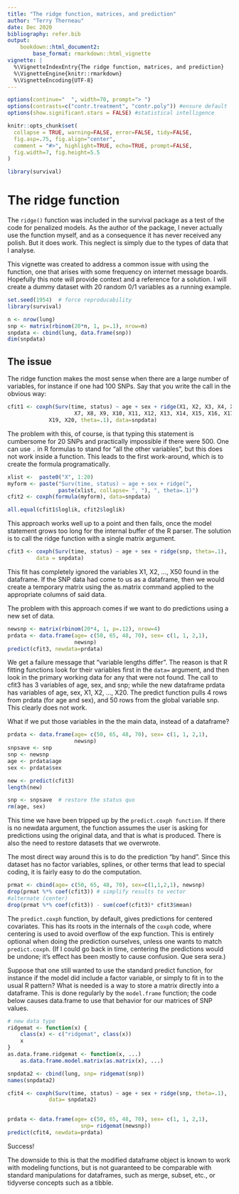 ```yaml
---
title: "The ridge function, matrices, and prediction"
author: "Terry Therneau"
date: Dec 2020
bibliography: refer.bib
output: 
    bookdown::html_document2:
        base_format: rmarkdown::html_vignette
vignette: |
  %\VignetteIndexEntry{The ridge function, matrices, and prediction}
  %\VignetteEngine{knitr::rmarkdown}
  %\VignetteEncoding{UTF-8}
---
```



```r
options(continue="  ", width=70, prompt="> ")
options(contrasts=c("contr.treatment", "contr.poly")) #ensure default
options(show.significant.stars = FALSE) #statistical intelligence

knitr::opts_chunk$set(
  collapse = TRUE, warning=FALSE, error=FALSE, tidy=FALSE,
  fig.asp=.75, fig.align="center",
  comment = "#>", highlight=TRUE, echo=TRUE, prompt=FALSE,
  fig.width=7, fig.height=5.5
)

library(survival)
```
# The ridge function

The `ridge()` function was included in the survival package as a test of the
code for penalized models.  As the author of the package, I never actually
use the function myself, and as a consequence it has never received any
polish.  But it does work.  This neglect is simply due to the types of data
that I analyse.

This vignette was created to address a common issue with using the function,
one that arises with some frequency on internet message boards.
Hopefully this note will provide context and a reference for a solution.
I will create a dummy dataset with 20 random 0/1 variables as a running
example.

```r
set.seed(1954)  # force reproducability
library(survival)

n <- nrow(lung)
snp <- matrix(rbinom(20*n, 1, p=.1), nrow=n)
snpdata <- cbind(lung, data.frame(snp))
dim(snpdata)
```

## The issue

The ridge function makes the most sense when there are a large number of
variables, for instance if one had 100 SNPs. Say that you write the call in the
obvious way:

```r
cfit1 <- coxph(Surv(time, status) ~ age + sex + ridge(X1, X2, X3, X4, X5, X6,
                     X7, X8, X9, X10, X11, X12, X13, X14, X15, X16, X17, X18, 
		     X19, X20, theta=.1), data=snpdata)
```

The problem with this, of course, is that typing this statement is cumbersome
for 20 SNPs and practically impossible if there were 500. 
One can use `.` in R formulas to
stand for "all the other variables", but this does not work inside a function.
This leads to the first work-around, which is to create the formula
programatically.

```r
xlist <-  paste0("X", 1:20)
myform <- paste("Surv(time, status) ~ age + sex + ridge(",
                paste(xlist, collapse= ", "), ", theta=.1)")
cfit2 <- coxph(formula(myform), data=snpdata)

all.equal(cfit1$loglik, cfit2$loglik)
```

This approach works well up to a point and then fails, once the model statement
grows too long for the internal buffer of the R parser. The solution is to call
the ridge function with a single matrix argument.

```r
cfit3 <- coxph(Surv(time, status) ~ age + sex + ridge(snp, theta=.1),
      	 data = snpdata)
```

This fit has completely ignored the variables X1, X2, ..., X50 found in the
dataframe. If the SNP data had come to us as a dataframe, then we would create a
temporary matrix using the as.matrix command applied to the appropriate
columns of said data.

The problem with this approach comes if we want to do predictions using a new
set of data.

```r
newsnp <- matrix(rbinom(20*4, 1, p=.12), nrow=4)
prdata <- data.frame(age= c(50, 65, 48, 70), sex= c(1, 1, 2,1),
                     newsnp)
predict(cfit3, newdata=prdata)
```

We get a failure message that "variable lengths differ".  The reason is that R
fitting functions look for their variables first in the `data=` argument, and
then look in the primary working data for any that were not found.  The call to
cfit3 has 3 variables of age, sex, and snp; while the new dataframe prdata has
variables of age, sex, X1, X2, ..., X20.  The predict function pulls 4 rows from
prdata (for age and sex), and 50 rows from the global variable snp. This clearly
does not work.

What if we put those variables in the the main data, instead of a dataframe?

```r
prdata <- data.frame(age= c(50, 65, 48, 70), sex= c(1, 1, 2,1),
                     newsnp)
snpsave <- snp
snp <- newsnp
age <- prdata$age
sex <- prdata$sex

new <- predict(cfit3)
length(new)

snp <- snpsave  # restore the status quo
rm(age, sex)
```

This time we have been tripped up by the `predict.coxph function`.  If there is
no newdata argument, the function assumes the user is asking for predictions
using the original data, and that is what is produced.  There is also the need
to restore datasets that we overwrote.

The most direct way around this is to do the prediction "by hand".  Since
this dataset has no factor variables, splines, or other terms that lead
to special coding, it is fairly easy to do the computation.

```r
prmat <- cbind(age= c(50, 65, 48, 70), sex=c(1,1,2,1), newsnp)
drop(prmat %*% coef(cfit3)) # simplify results to vector
#alternate (center)
drop(prmat %*% coef(cfit3)) - sum(coef(cfit3)* cfit3$mean)
```

The `predict.coxph` function, by default, gives predictions for centered
covariates.  This has its roots in the internals of the `coxph` code, where
centering is used to avoid overflow of the exp function. This is entirely
optional when doing the prediction ourselves, unless one wants to match
`predict.coxph`.  (If I could go back in time, centering the predictions would
be undone; it's effect has been mostly to cause confusion. Que sera sera.)

Suppose that one still wanted to use the standard predict function, for instance
if the model did include a factor variable, or simply to fit in to the usual R
pattern? What is needed is a way to store a matrix directly into a dataframe.
This is done regularly by the `model.frame` function; the code below causes
data.frame to use that behavior for our matrices of SNP values.

```r
# new data type
ridgemat <- function(x) {
    class(x) <- c("ridgemat", class(x))
    x
}
as.data.frame.ridgemat <- function(x, ...) 
    as.data.frame.model.matrix(as.matrix(x), ...)

snpdata2 <- cbind(lung, snp= ridgemat(snp))
names(snpdata2)

cfit4 <- coxph(Surv(time, status) ~ age + sex + ridge(snp, theta=.1),
      	     data= snpdata2)
     

prdata <- data.frame(age= c(50, 65, 48, 70), sex= c(1, 1, 2,1),
                       snp= ridgemat(newsnp))
predict(cfit4, newdata=prdata)
```

Success!

The downside to this is that the modified dataframe object is known to work
with modeling functions, but is not guaranteed to be comparable with standard
manipulations for dataframes, such as merge, subset, etc., or tidyverse
concepts such as a tibble.



